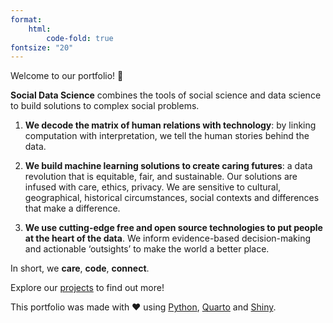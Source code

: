 ```yaml
---
format: 
    html:
        code-fold: true
fontsize: "20"
---
```


Welcome to our portfolio! 🤗

**Social Data Science** combines the tools of social science and data science to build solutions to complex social problems.

1. **We decode the matrix of human relations with technology**: by linking computation with interpretation, we tell the human stories behind the data.

2. **We build machine learning solutions to create caring futures**: a data revolution that is equitable, fair, and sustainable. Our solutions are infused with care, ethics, privacy. We are sensitive to cultural, geographical, historical circumstances, social contexts and differences that make a difference.

3. **We use cutting-edge free and open source technologies to put people at the heart of the data**. We inform evidence-based decision-making and actionable 'outsights' to make the world a better place.

In short, we **care**, **code**, **connect**.

Explore our [projects](projects.qmd) to find out more!

This portfolio was made with ❤️ using [Python](https://www.python.org/), [Quarto](https://quarto.org/) and [Shiny](https://shiny.rstudio.com/).


